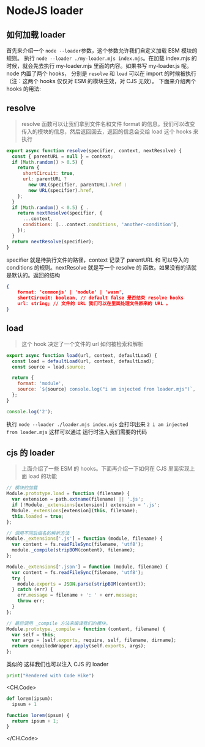 # NodeJS loader

## 如何加载 loader

首先来介绍一个 `node --loader`参数，这个参数允许我们自定义加载 ESM 模块的规则。
执行 `node --loader ./my-loader.mjs index.mjs`。在加载 index.mjs 的时候，就会先去执行
my-loader.mjs 里面的内容。如果书写 my-loader.js 呢。node 内置了两个 hooks，
分别是 `resolve` 和 `load` 可以在 import 的时候被执行（注：这两个 hooks 仅仅对 ESM 的模块生效，对 CJS 无效）。
下面来介绍两个 hooks 的用法:

## resolve

> resolve 函数可以让我们拿到文件名和文件 format 的信息。我们可以改变传入的模块的信息，然后返回回去，返回的信息会交给 load 这个 hooks 来执行

```js
export async function resolve(specifier, context, nextResolve) {
  const { parentURL = null } = context;
  if (Math.random() > 0.5) {
    return {
      shortCircuit: true,
      url: parentURL ?
        new URL(specifier, parentURL).href :
        new URL(specifier).href,
    };
  }
  if (Math.random() < 0.5) { .
    return nextResolve(specifier, {
      ...context,
      conditions: [...context.conditions, 'another-condition'],
    });
  }
  return nextResolve(specifier);
}
```

specifier 就是待执行文件的路径，context 记录了 parentURL 和 可以导入的 conditions 的规则。nextResolve 就是写一个 resolve 的 函数。如果没有的话就是默认的。返回的结构

```json
{
    format: 'commonjs' | 'module' | 'wasm',
    shortCircuit: boolean, // default false 是否结束 resolve hooks
    url: string; // 文件的 URL 我们可以在里面处理文件原来的 URL 。
}
```

## load

> 这个 hook 决定了一个文件的 url 如何被检索和解析

```js loader.mjs
export async function load(url, context, defaultLoad) {
  const load = defaultLoad(url, context, defaultLoad);
  const source = load.source;

  return {
    format: 'module',
    source: `${source} console.log("i am injected from loader.mjs")`,
  };
}
```

```js index.mjs
console.log('2');
```

执行 `node --loader ./loader.mjs index.mjs` 会打印出来 `2 i am injected from loader.mjs` 这样可以通过
运行时注入我们需要的代码

## cjs 的 loader

> 上面介绍了一些 ESM 的 hooks。下面再介绍一下如何在 CJS 里面实现上面 load 的功能

```js
// 模块的加载
Module.prototype.load = function (filename) {
  var extension = path.extname(filename) || '.js';
  if (!Module._extensions[extension]) extension = '.js';
  Module._extensions[extension](this, filename);
  this.loaded = true;
};

// 调用不同后缀名的解析方法
Module._extensions['.js'] = function (module, filename) {
  var content = fs.readFileSync(filename, 'utf8');
  module._compile(stripBOM(content), filename);
};

Module._extensions['.json'] = function (module, filename) {
  var content = fs.readFileSync(filename, 'utf8');
  try {
    module.exports = JSON.parse(stripBOM(content));
  } catch (err) {
    err.message = filename + ': ' + err.message;
    throw err;
  }
};

// 最后调用 _compile 方法来编译我们的模块。
Module.prototype._compile = function (content, filename) {
  var self = this;
  var args = [self.exports, require, self, filename, dirname];
  return compiledWrapper.apply(self.exports, args);
};
```

类似的 这样我们也可以注入 CJS 的 loader

```python hello.py
print("Rendered with Code Hike")
```

<CH.Code>

```python one.py
def lorem(ipsum):
  ipsum + 1
```

```js two.js
function lorem(ipsum) {
  return ipsum + 1;
}
```

</CH.Code>
